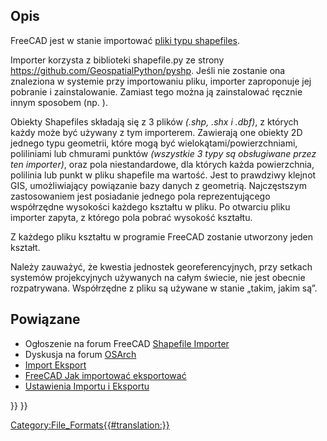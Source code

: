 <languages/>

{{Docnav/pl
|[[Arch_3DS/pl|3DS]]
|
|[[BIM_Workbench/pl|środowisko pracy BIM]]
|IconL=
|IconR=
|IconC=Workbench_BIM.svg
}}

{{TOCright}}

<span id="Description"></span>
==Opis==

FreeCAD jest w stanie importować [https://en.wikipedia.org/wiki/Shapefile pliki typu shapefiles].

Importer korzysta z biblioteki shapefile.py ze strony https://github.com/GeospatialPython/pyshp. Jeśli nie zostanie ona znaleziona w systemie przy importowaniu pliku, importer zaproponuje jej pobranie i zainstalowanie. Zamiast tego można ją zainstalować ręcznie innym sposobem (np. {{Incode|pip install pyshp}}).

Obiekty Shapefiles składają się z 3 plików ''(.shp, .shx i .dbf)'', z których każdy może być używany z tym importerem. Zawierają one obiekty 2D jednego typu geometrii, które mogą być wielokątami/powierzchniami, poliliniami lub chmurami punktów ''(wszystkie 3 typy są obsługiwane przez ten importer)'', oraz pola niestandardowe, dla których każda powierzchnia, polilinia lub punkt w pliku shapefile ma wartość. Jest to prawdziwy klejnot GIS, umożliwiający powiązanie bazy danych z geometrią. Najczęstszym zastosowaniem jest posiadanie jednego pola reprezentującego współrzędne wysokości każdego kształtu w pliku. Po otwarciu pliku importer zapyta, z którego pola pobrać wysokość kształtu.

Z każdego pliku kształtu w programie FreeCAD zostanie utworzony jeden kształt.

Należy zauważyć, że kwestia jednostek georeferencyjnych, przy setkach systemów projekcyjnych używanych na całym świecie, nie jest obecnie rozpatrywana. Współrzędne z pliku są używane w stanie „takim, jakim są”.

<span id="Related"></span>
==Powiązane==

* Ogłoszenie na forum FreeCAD [https://forum.freecadweb.org/viewtopic.php?f=9&t=46150 Shapefile Importer]
* Dyskusja na forum [https://community.osarch.org/discussion/comment/578#Comment_578 OSArch]
* [[Import_Export/pl|Import Eksport]]
* [[FreeCAD_Howto_Import_Export|FreeCAD Jak importować eksportować]]
* [[Import_Export_Preferences/pl|Ustawienia Importu i Eksportu]]


{{Docnav/pl
|[[Arch_3DS/pl|3DS]]
|
|[[BIM_Workbench/pl|środowisko pracy BIM]]
|IconL=
|IconR=
|IconC=Workbench_BIM.svg
}}

{{BIM_Tools_navi{{#translation:}}}}
{{Userdocnavi{{#translation:}}}}
[[Category:File_Formats{{#translation:}}]]